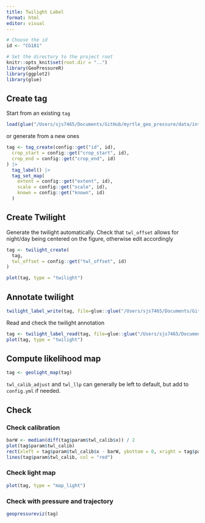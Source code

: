 ```yaml
---
title: Twilight Label
format: html
editor: visual
---
```


```r
# Choose the id 
id <- "CG181"

# Set the directory to the project root
knitr::opts_knit$set(root.dir = "..")
library(GeoPressureR)
library(ggplot2)
library(glue)
```

## Create tag

Start from an existing `tag`

```r
load(glue("/Users/sjs7465/Documents/GitHub/myrtle_geo_pressure/data/interim/pressure_only/{id}.RData"))
```

or generate from a new ones

```r
tag <- tag_create(config::get("id", id),
  crop_start = config::get("crop_start", id),
  crop_end = config::get("crop_end", id)
) |>
  tag_label() |>
  tag_set_map(
    extent = config::get("extent", id),
    scale = config::get("scale", id),
    known = config::get("known", id)
  )

```

## Create Twilight

Generate the twilight automatically. Check that `twl_offset` allows for night/day being centered on the figure, otherwise edit accordingly

```r
tag <- twilight_create(
  tag,
  twl_offset = config::get("twl_offset", id)
)

plot(tag, type = "twilight")
```

## Annotate twilight

```r
twilight_label_write(tag, file=glue::glue("/Users/sjs7465/Documents/GitHub/myrtle_geo_pressure/data/twilight-label/{tag$param$id}.csv"))
```

Read and check the twilight annotation

```r
tag <- twilight_label_read(tag, file=glue::glue("/Users/sjs7465/Documents/GitHub/myrtle_geo_pressure/data/twilight-label/{tag$param$id}-labeled.csv"))
plot(tag, type = "twilight")
```

## Compute likelihood map

```r
tag <- geolight_map(tag)
```

`twl_calib_adjust` and `twl_llp` can generally be left to default, but add to `config.yml` if needed.

## Check

### Check calibration

```r
barW <- median(diff(tag$param$twl_calib$x)) / 2
plot(tag$param$twl_calib)
rect(xleft = tag$param$twl_calib$x - barW, ybottom = 0, xright = tag$param$twl_calib$x + barW, ytop = tag$param$twl_calib$y, col = gray(0.5))
lines(tag$param$twl_calib, col = "red")
```

### Check light map

```r
plot(tag, type = "map_light")
```

### Check with pressure and trajectory

```r
geopressureviz(tag)
```
